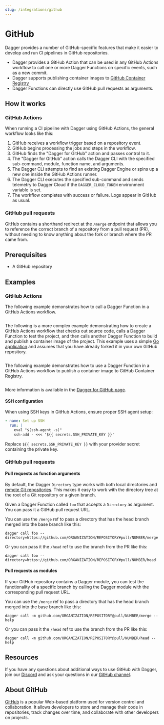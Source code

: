 ```yaml
---
slug: /integrations/github
---
```


# GitHub

Dagger provides a number of GitHub-specific features that make it easier to develop and run CI pipelines in GitHub repositories.

- Dagger provides a GitHub Action that can be used in any GitHub Actions workflow to call one or more Dagger Functions on specific events, such as a new commit.
- Dagger supports publishing container images to [GitHub Container Registry](https://docs.github.com/en/packages/working-with-a-github-packages-registry/working-with-the-container-registry)
- Dagger Functions can directly use GitHub pull requests as arguments.

## How it works

### GitHub Actions

When running a CI pipeline with Dagger using GitHub Actions, the general workflow looks like this:

1. GitHub receives a workflow trigger based on a repository event.
1. GitHub begins processing the jobs and steps in the workflow.
1. GitHub finds the "Dagger for GitHub" action and passes control to it.
1. The "Dagger for GitHub" action calls the Dagger CLI with the specified sub-command, module, function name, and arguments.
1. The Dagger CLI attempts to find an existing Dagger Engine or spins up a new one inside the GitHub Actions runner.
1. The Dagger CLI executes the specified sub-command and sends telemetry to Dagger Cloud if the `DAGGER_CLOUD_TOKEN` environment variable is set.
1. The workflow completes with success or failure. Logs appear in GitHub as usual.

### GitHub pull requests

GitHub contains a shorthand redirect at the `/merge` endpoint that allows you to reference the correct branch of a repository from a pull request (PR), without needing to know anything about the fork or branch where the PR came from.

## Prerequisites

- A GitHub repository

## Examples

### GitHub Actions

The following example demonstrates how to call a Dagger Function in a GitHub Actions workflow.

```yaml title=".github/workflows/dagger.yml" file=./snippets/actions-hello.yml
```

The following is a more complex example demonstrating how to create a GitHub Actions workflow that checks out source code, calls a Dagger Function to test the project, and then calls another Dagger Function to build and publish a container image of the project. This example uses a simple [Go application](https://github.com/kpenfound/greetings-api) and assumes that you have already forked it in your own GitHub repository.

```yaml title=".github/workflows/dagger.yml" file=./snippets/actions-test-build.yml
```

The following example demonstrates how to use a Dagger Function in a GitHub Actions workflow to publish a container image to GitHub Container Registry.

```yaml title=".github/workflows/dagger.yml" file=./snippets/actions-ghcr.yml
```

More information is available in the [Dagger for GitHub page](https://github.com/marketplace/actions/dagger-for-github).

#### SSH configuration

When using SSH keys in GitHub Actions, ensure proper SSH agent setup:

```yaml
- name: Set up SSH
  run: |
    eval "$(ssh-agent -s)"
    ssh-add - <<< '${{ secrets.SSH_PRIVATE_KEY }}'
```

Replace `${{ secrets.SSH_PRIVATE_KEY }}` with your provider secret containing the private key.

### GitHub pull requests

#### Pull requests as function arguments

By default, the Dagger `Directory` type works with both local directories and [remote Git repositories](../../cookbook#copy-a-directory-or-remote-repository-to-a-container). This makes it easy to work with the directory tree at the root of a Git repository or a given branch.

Given a Dagger Function called `foo` that accepts a `Directory` as argument. You can pass it a GitHub pull request URL.

You can use the `/merge` ref to pass a directory that has the head branch merged into the base branch like this:

```shell
dagger call foo --directory=https://github.com/ORGANIZATION/REPOSITORY#pull/NUMBER/merge
```

Or you can pass it the `/head` ref to use the branch from the PR like this:

```shell
dagger call foo --directory=https://github.com/ORGANIZATION/REPOSITORY#pull/NUMBER/head
```


#### Pull requests as modules

If your GitHub repository contains a Dagger module, you can test the functionality of a specific branch by calling the Dagger module with the corresponding pull request URL.

You can use the `/merge` ref to pass a directory that has the head branch merged into the base branch like this:
```shell
dagger call -m github.com/ORGANIZATION/REPOSITORY@pull/NUMBER/merge --help
```

Or you can pass it the `/head` ref to use the branch from the PR like this:

```shell
dagger call -m github.com/ORGANIZATION/REPOSITORY@pull/NUMBER/head --help
```

## Resources

If you have any questions about additional ways to use GitHub with Dagger, join our [Discord](https://discord.gg/dagger-io) and ask your questions in our [GitHub channel](https://discord.com/channels/707636530424053791/1117139064274034809).

## About GitHub

[GitHub](https://github.com/) is a popular Web-based platform used for version control and collaboration. It allows developers to store and manage their code in repositories, track changes over time, and collaborate with other developers on projects.
